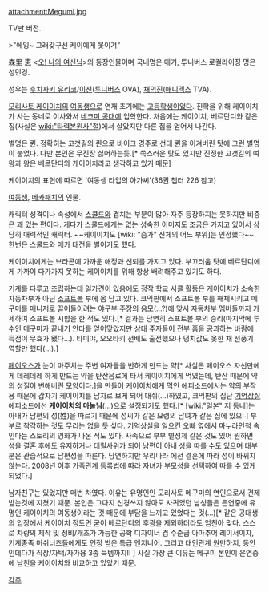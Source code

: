 attachment:Megumi.jpg

TV판 버전.

>"에잉~ 그래갖구선 케이에게 못이겨"
　

森里 恵
<[[오! 나의 여신님]]>의 등장인물이며 국내명은 매기, 투니버스 로컬라이징 명은 성민경.

성우는 [[후치자키 유리코]]/[[이선]]([[투니버스]] OVA), [[채의진]]([[애니맥스]] TVA).

[[모리사토 케이이치]]의 [[여동생]]으로 연재 초기에는 [[고등학생]]이었다. 진학을 위해 케이이치가 사는 동네로 이사와서 [[네코미 공대]]에 입학한다. 처음에는 케이이치, 베르단디와 같은 집(사실은 [[wiki:"타력본원사"절]])에서 살았지만 다른 집을 얻어서 나간다.

별명은 퀸. 정확히는 고갯길의 퀸으로 바이크 경주로 선대 퀸을 이겨버린 탓에 그런 별명이 붙었다.
다만 본인은 무진장 싫어하는듯.[* 쑥스러운 탓도 있지만 진정한 고갯길의 여왕과 왕은 베르단디와 케이이치라고 생각하고 있기 때문]

케이이치의 표현에 따르면 '여동생 타입의 아가씨'(36권 챕터 226 참고)

[[여동생]], [[메카패치]]의 인물.

캐릭터 성격이나 속성에서 [[스쿨드]]와 겹치는 부분이 많아 자주 등장하지는 못하지만 비중은 꽤 있는 편이다. 게다가 스쿨드에게는 없는 성숙한 이미지도 조금은 가지고 있어서 상당히 매력적인 캐릭터. ~~케이이치도 [wiki: "슴가" 신체의 어느 부위]는 인정했다~~ 한번은 스쿨드와 메카 대전을 벌이기도 했다.

케이이치에게는 브라콘에 가까운 애정과 신뢰를 가지고 있다. 
부끄러움 탓에 베르단디에게 가까이 다가가지 못하는 케이이치를 위해 항상 배려해주고 있기도 하다.

기계를 다루고 조립하는데 일가견이 있음에도 정작 학교 서클 활동은 케이이치가 소속한 자동차부가 아닌 [[소프트볼]] 부에 몸 담고 있다. 코믹판에서 소프트볼 부를 해체시키고 메구미를 매니저로 끌어들이려는 야구부 주장의 음모(...?)에 맞서 자동차부 멤버들까지 가세하여 소프트볼 시합을 한 적도 있다.[* 결과는 당연히 소프트볼 부의 승리(마지막에 투수인 메구미가 끝내기 안타를 얻어맞았지만 상대 주자들이 전부 홈을 공과하는 바람에 득점이 무효가 됐다...). 타미야, 오오타키 선배도 출전했으나 덩치값도 못한 채 선풍기 역할만 했다(...).]

[[페이오스]]가 눈이 마주치는 주변 여자들을 반하게 만드는 약[* 사실은 페이오스 자신만에게 데레데레 하게 만드는 약을 탄산음료에 타서 케이이치에게 먹였는데, 탄산 때문에 약의 성질이 변해버린 모양이다.]을 만들어 케이이치에게 먹인 에피소드에서는 약의 부작용 때문에 갑자기 케이이치를 남자로 보게 되어 대쉬(…)하였고, 코믹판의 집단 [[기억상실]] 에피소드에선 '''케이이치의 마눌님'''(...)으로 설정되기도 했다.[* [wiki:"일본" 저 동네]는 아내가 남편의 성(姓)을 따르기 때문에 성씨가 같은 묘령의 남녀가 같은 집에 있으니 부부로 착각하는 것도 무리는 없을 듯 싶다. 기억상실을 일으킨 오빠 옆에서 마누라인척 속인다는 스토리의 영화가 나온 적도 있다. 사족으로 부부 별성제 같은 것도 있어 원하면 성을 결혼 후에도 유지하거나 데릴사위가 되어 남편이 아내 성을 따를 수도 있으며 대부분은 관습적으로 남편성을 따른다. 당연하지만 우리나라 에선 결혼에 따라 성이 바뀌지 않는다. 2008년 이후 가족관계 등록법에 따라 자녀가 부모성을 선택하여 따를 수 있게 되었다.]

남자친구는 있었지만 매번 차였다. 이유는 유명인인 모리사토 메구미의 연인으로서 견제 받는것에 지쳤기 때문. 본인은 그다지 신경쓰지 않아도 사귀었던 남성들은 은연중에 유명인 케이이치의 여동생이라는 것 때문에 부담을 느끼고 있었다는 것(...)[* 같은 공대생의 입장에서 케이이치 정도면 굳이 베르단디의 후광을 제외하더라도 엄친아 맞다. 스스로 차량의 제작 및 정비/개조가 가능한 공학 디자이너 겸 수준급 아마추어 레이서이자, 기계종족 머쉬너즈들에게도 인정 받은 특급 엔지니어. 그리고 대인관계 원만하지, 동안 인데다가 직장/자택/자가용 3종 득템까지!! ] 사실 가장 큰 이유는 메구미 본인이 은연중에 남친을 케이이치와 비교하고 있었기 때문.

[[각주]]
